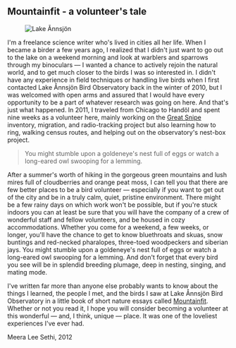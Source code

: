 
## Mountainfit - a volunteer's tale

<Figure caption="Lake Ånnsjön. Photo Meera Lee Sethi">
  <Image alt="Lake Ånnsjön" src="/images/mountainfit_meera-lee-sethi.jpg" />
</Figure>

I'm a freelance science writer who's lived in cities all her life. When I became a birder a few years ago, I realized that I didn't just want to go out to the lake on a weekend morning and look at warblers and sparrows through my binoculars — I wanted a chance to actively rejoin the natural world, and to get much closer to the birds I was so interested in. I didn't have any experience in field techniques or handling live birds when I first contacted Lake Ånnsjön Bird Observatory back in the winter of 2010, but I was welcomed with open arms and assured that I would have every opportunity to be a part of whatever research was going on here. And that's just what happened. In 2011, I traveled from Chicago to Handöl and spent nine weeks as a volunteer here, mainly working on the [Great Snipe](/projects/great-snipe) inventory, migration, and radio-tracking project but also learning how to ring, walking census routes, and helping out on the observatory's nest-box project.

> You might stumble upon a goldeneye's nest full of eggs or watch a long-eared owl swooping for a lemming.

After a summer's worth of hiking in the gorgeous green mountains and lush mires full of cloudberries and orange peat moss, I can tell you that there are few better places to be a bird volunteer — especially if you want to get out of the city and be in a truly calm, quiet, pristine environment. There might be a few rainy days on which work won't be possible, but if you're stuck indoors you can at least be sure that you will have the company of a crew of wonderful staff and fellow volunteers, and be housed in cozy accommodations. Whether you come for a weekend, a few weeks, or longer, you'll have the chance to get to know bluethroats and skuas, snow buntings and red-necked pharalopes, three-toed woodpeckers and siberian jays. You might stumble upon a goldeneye's nest full of eggs or watch a long-eared owl swooping for a lemming. And don't forget that every bird you see will be in splendid breeding plumage, deep in nesting, singing, and mating mode.

I've written far more than anyone else probably wants to know about the things I learned, the people I met, and the birds I saw at Lake Ånnsjön Bird Observatory in a little book of short nature essays called [Mountainfit](http://www.scienceessayist.com/book/). Whether or not you read it, I hope you will consider becoming a volunteer at this wonderful — and, I think, unique — place. It was one of the loveliest experiences I've ever had.

Meera Lee Sethi, 2012
